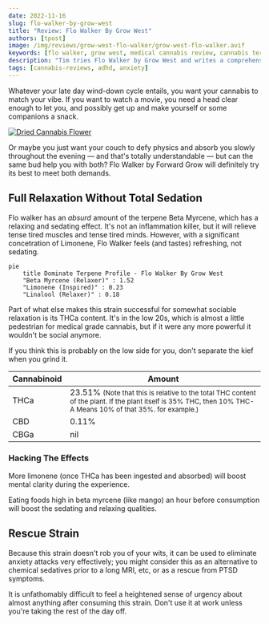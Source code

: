 ```yaml
---
date: 2022-11-16
slug: flo-walker-by-grow-west
title: "Review: Flo Walker By Grow West"
authors: [tpost]
image: /img/reviews/grow-west-flo-walker/grow-west-flo-walker.avif
keywords: [flo walker, grow west, medical cannabis review, cannabis terpenes]
description: "Tim tries Flo Walker by Grow West and writes a comprehensive review." 
tags: [cannabis-reviews, adhd, anxiety]
---
```


Whatever your late day wind-down cycle entails, you want your cannabis to match your vibe. If you want to watch
a movie, you need a head clear enough to let you, and possibly get up and make yourself or some companions a 
snack.

<a href="/blog/flo-walker-by-grow-west">
    <img 
        src="/img/reviews/grow-west-flo-walker/grow-west-flo-walker.avif" 
        className="blogImage"
        alt="Dried Cannabis Flower"
        title="Flo Walker By Grow West (Image By Grow West)"
    />
</a>

<!--truncate-->

Or maybe you just want your couch to defy physics and absorb you slowly throughout the evening &mdash; and that's totally
understandable &mdash; but can the same bud help you with both? Flo Walker by Forward Grow will definitely try
its best to meet both demands. 

## Full Relaxation Without Total Sedation

Flo walker has an *absurd* amount of the terpene Beta Myrcene, which has a relaxing and sedating effect. It's not
an inflammation killer, but it will relieve tense tired muscles and tense tired minds. However, with a significant
concetration of Limonene, Flo Walker feels (and tastes) refreshing, not sedating. 

```mermaid
pie
    title Dominate Terpene Profile - Flo Walker By Grow West
    "Beta Myrcene (Relaxer)" : 1.52
    "Limonene (Inspired)" : 0.23
    "Linalool (Relaxer)" : 0.18
```
Part of what else makes this strain successful for somewhat sociable relaxation is its THCa content. It's 
in the low 20s, which is almost a little pedestrian for medical grade cannabis, but if it were any more
powerful it wouldn't be social anymore. 

If you think this is probably on the low side for you, don't separate the kief when you grind it. 

| Cannabinoid | Amount |
| --- | --- |
| THCa | 23.51% <small>(Note that this is relative to the total THC content of the plant. If the plant itself is 35% THC, then 10% THC-A Means 10% of that 35%. for example.)</small> |
| CBD   | 0.11% |
| CBGa  | nil |

### Hacking The Effects

More limonene (once THCa has been ingested and absorbed) will boost mental clarity during the experience.

Eating foods high in beta myrcene (like mango) an hour before consumption will boost the sedating and
relaxing qualities.

## Rescue Strain

Because this strain doesn't rob you of your wits, it can be used to eliminate anxiety attacks very effectively;
you might consider this as an alternative to chemical sedatives prior to a long MRI, etc, or as a rescue from
PTSD symptoms. 

It is unfathomably difficult to feel a heightened sense of urgency about almost anything after consuming this
strain. Don't use it at work unless you're taking the rest of the day off. 

